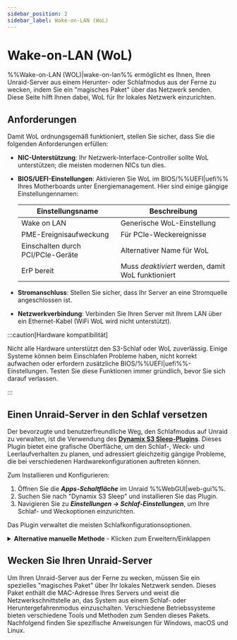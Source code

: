 ```yaml
---
sidebar_position: 2
sidebar_label: Wake-on-LAN (WoL)
---
```



# Wake-on-LAN (WoL)

%%Wake-on-LAN (WOL)|wake-on-lan%% ermöglicht es Ihnen, Ihren Unraid-Server aus einem Herunter- oder Schlafmodus aus der Ferne zu wecken, indem Sie ein "magisches Paket" über das Netzwerk senden. Diese Seite hilft Ihnen dabei, WoL für Ihr lokales Netzwerk einzurichten.

## Anforderungen

Damit WoL ordnungsgemäß funktioniert, stellen Sie sicher, dass Sie die folgenden Anforderungen erfüllen:

- **NIC-Unterstützung**: Ihr Netzwerk-Interface-Controller sollte WoL unterstützen; die meisten modernen NICs tun dies.

- **BIOS/UEFI-Einstellungen**: Aktivieren Sie WoL im BIOS/%%UEFI|uefi%% Ihres Motherboards unter Energiemanagement. Hier sind einige gängige Einstellungennamen:

  | Einstellungsname                  | Beschreibung                                      |
  | --------------------------------- | ------------------------------------------------- |
  | Wake on LAN                       | Generische WoL-Einstellung                        |
  | PME-Ereignisaufweckung            | Für PCIe-Weckereignisse                           |
  | Einschalten durch PCI/PCIe-Geräte | Alternativer Name für WoL                         |
  | ErP bereit                        | Muss *deaktiviert* werden, damit WoL funktioniert |

- **Stromanschluss**: Stellen Sie sicher, dass Ihr Server an eine Stromquelle angeschlossen ist.

- **Netzwerkverbindung**: Verbinden Sie Ihren Server mit Ihrem LAN über ein Ethernet-Kabel (WiFi WoL wird nicht unterstützt).

:::caution[Hardware kompatibilität]

Nicht alle Hardware unterstützt den S3-Schlaf oder WoL zuverlässig. Einige Systeme können beim Einschlafen Probleme haben, nicht korrekt aufwachen oder erfordern zusätzliche BIOS/%%UEFI|uefi%%-Einstellungen. Testen Sie diese Funktionen immer gründlich, bevor Sie sich darauf verlassen.

:::

## Einen Unraid-Server in den Schlaf versetzen

Der bevorzugte und benutzerfreundliche Weg, den Schlafmodus auf Unraid zu verwalten, ist die Verwendung des [**Dynamix S3 Sleep-Plugins**](https://unraid.net/community/apps/c/plugins/p3?srsltid=AfmBOorpfP2Psw_bCorklf-QVCUHvADYGsdbsAH-4CldU4V2hWgoO-09#r:~:text=%3E%3E-,Dynamix%20S3%20Sleep,-Dynamix%20Repository). Dieses Plugin bietet eine grafische Oberfläche, um den Schlaf-, Weck- und Leerlaufverhalten zu planen, und adressiert gleichzeitig gängige Probleme, die bei verschiedenen Hardwarekonfigurationen auftreten können.

Zum Installieren und Konfigurieren:

1. Öffnen Sie die ***Apps-Schaltfläche*** im Unraid %%WebGUI|web-gui%%.
2. Suchen Sie nach "Dynamix S3 Sleep" und installieren Sie das Plugin.
3. Navigieren Sie zu ***Einstellungen → Schlaf-Einstellungen***, um Ihre Schlaf- und Weckoptionen einzurichten.

Das Plugin verwaltet die meisten Schlafkonfigurationsoptionen.

<details>
  <summary><strong>Alternative manuelle Methode</strong> - Klicken zum Erweitern/Einklappen</summary>

  Wenn Sie mehr Kontrolle wünschen oder erweiterte Anpassungen benötigen, können Sie die Schlaf- und WoL-Einstellungen über die Befehlszeile konfigurieren. Diese Methode wird für fortgeschrittene Benutzer empfohlen.

  So konfigurieren Sie den Schlafmodus manuell:

  1. Verbinden Sie sich mit Ihrem Server über das %%WebGUI|web-gui%% Terminal oder [%%SSH|ssh%%](../../system-administration/advanced-tools/command-line-interface.mdx#accessing-the-terminal).

  2. Identifizieren Sie Ihr primäres Netzwerk-Interface (normalerweise `eth0`) durch Ausführen des folgenden Befehls:

     ```
     ifconfig
     ```

     Notieren Sie die MAC-Adresse (beschriftet als `ether`).

  3. Aktivieren Sie WoL auf dem Interface mit diesem Befehl:

     ```
     ethtool -s eth0 wol g
     ```

  4. Setzen Sie den Server in den Schlafmodus mit diesem Befehl:

     ```
     echo -n mem > /sys/power/state
     ```

  :::caution[Beständigkeit]
  Manuell konfigurierte WoL-Einstellungen sind **standardmäßig nicht beständig** über Neustarts hinweg. Um sie dauerhaft zu machen:

  1. Erstellen Sie eine `go`-Datei auf Ihrem Flash-Laufwerk unter `/boot/config/go`.

  2. Fügen Sie diese Zeile hinzu:

  ```
  /sbin/ethtool -s eth0 wol g
  ```

  :::
</details>

## Wecken Sie Ihren Unraid-Server

Um Ihren Unraid-Server aus der Ferne zu wecken, müssen Sie ein spezielles "magisches Paket" über Ihr lokales Netzwerk senden. Dieses Paket enthält die MAC-Adresse Ihres Servers und weist die Netzwerkschnittstelle an, das System aus einem Schlaf- oder Heruntergefahrenmodus einzuschalten. Verschiedene Betriebssysteme bieten verschiedene Tools und Methoden zum Senden dieses Pakets. Nachfolgend finden Sie spezifische Anweisungen für Windows, macOS und Linux.

<Tabs>
  <TabItem value="Windows" label="Windows">
    <WakeOnLanWindows />
  </TabItem>

  <TabItem value="macOS" label="macOS">
    <WakeOnLanMacos />
  </TabItem>

  <TabItem value="Linux" label="Linux">
    <WakeOnLanLinux />
  </TabItem>
</Tabs>
